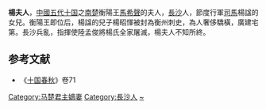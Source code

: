 '''楊夫人'''，[[中國|中國]][[五代十国|五代十国]]之[[南楚|南楚]]衡陽王[[馬希聲|馬希聲]]的夫人，[[長沙|長沙]]人，節度行軍[[司馬|司馬]]楊諡的女兒。衡陽王即位后，楊諡的兒子楊昭惲被封為衡州刺史，為人奢侈驕橫，廣建宅第。長沙兵亂，指揮使陸孟俊將楊氏全家屠滅，楊夫人不知所終。

==参考文献==
*《[[十国春秋|十国春秋]]》卷71
{{十国皇后}}

[[Category:马楚君主嫡妻|Category:马楚君主嫡妻]]
[[Category:長沙人|Category:長沙人]]
[[Category:杨姓|~]]